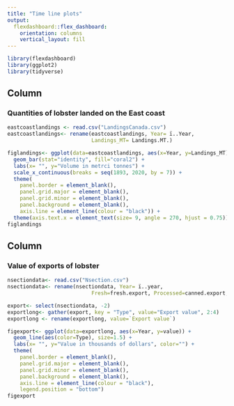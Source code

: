 ```yaml
---
title: "Time line plots"
output: 
  flexdashboard::flex_dashboard:
    orientation: columns
    vertical_layout: fill
---
```


```r
library(flexdashboard)
library(ggplot2)
library(tidyverse)
```

Column {data-width=650}
-----------------------------------------------------------------------

### Quantities of lobster landed on the East coast

```r
eastcoastlandings <- read.csv("LandingsCanada.csv")
eastcoastlandings<- rename(eastcoastlandings, Year= ï..Year, 
                           Landings_MT= Landings.MT.)

figlandings<- ggplot(data=eastcoastlandings, aes(x=Year, y=Landings_MT)) +
  geom_bar(stat="identity", fill="coral2") +
  labs(x= "", y="Volume in metrci tonnes") +
  scale_x_continuous(breaks = seq(1893, 2020, by = 7)) + 
  theme(
    panel.border = element_blank(),  
    panel.grid.major = element_blank(),
    panel.grid.minor = element_blank(),
    panel.background = element_blank(),
    axis.line = element_line(colour = "black")) +
  theme(axis.text.x = element_text(size= 9, angle = 270, hjust = 0.75))
figlandings
```

Column {data-width=650}
-----------------------------------------------------------------------

### Value of exports of lobster

```r
nsectiondata<- read.csv("Nsection.csv")
nsectiondata<- rename(nsectiondata, Year= ï..year, 
                           Fresh=fresh.export, Processed=canned.export, Total=total.export)

export<- select(nsectiondata, -2)
exportlong<- gather(export, key = "Type", value="Export value", 2:4)
exportlong <- rename(exportlong, value=`Export value`)

figexport<- ggplot(data=exportlong, aes(x=Year, y=value)) +
  geom_line(aes(color=Type), size=1.5) +
  labs(x= "", y="Value in thousands of dollars", color="") +
  theme(
    panel.border = element_blank(),  
    panel.grid.major = element_blank(),
    panel.grid.minor = element_blank(),
    panel.background = element_blank(),
    axis.line = element_line(colour = "black"),
    legend.position = "bottom") 
figexport
```

